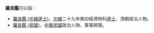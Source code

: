 '''羅良鑑'''可以指：
* [[羅良鑑_(光緒進士)|羅良鑑 (光緒進士)]]，[[光緒|光緒]]二十九年癸卯經濟特科[[進士|進士]]、清朝政治人物。
* [[羅良鑑_(民國)|羅良鑑 (民國)]]，[[中華民國|中華民國]]政治人物、軍事將領。
{{disambig}}